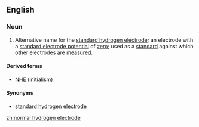 ==English==

===Noun===
{{wikipedia}}
{{en-noun|head=[[normal]] [[hydrogen]] [[electrode]]}}
# {{label|en|physics|chemistry}} Alternative name for the [[standard hydrogen electrode]]; an electrode with a [[standard electrode potential]] of [[zero]]; used as a [[standard]] against which other electrodes are [[measured]].

====Derived terms====
* [[NHE]] (initialism)

====Synonyms====
* [[standard hydrogen electrode]]

[[zh:normal hydrogen electrode]]
